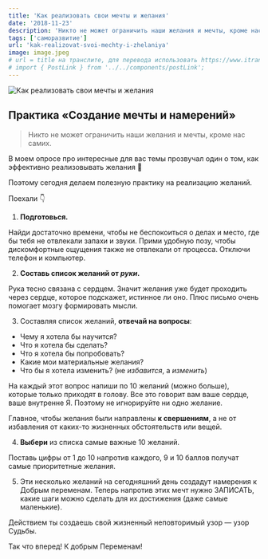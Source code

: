 ```yaml
---
title: 'Как реализовать свои мечты и желания'
date: '2018-11-23'
description: 'Никто не может ограничить наши желания и мечты, кроме нас самих. По вашим просьбам, делюсь полезной практикой на эффективную реализацию желаний.'
tags: ['саморазвитие']
url: 'kak-realizovat-svoi-mechty-i-zhelaniya'
image: image.jpeg
# url = title на транслите, для перевода использовать https://www.itranslit.com/
# import { PostLink } from '../../components/postLink';
---
```


![Как реализовать свои мечты и желания](./image.jpeg)

## Практика «Создание мечты и намерений»

> Никто не может ограничить наши желания и мечты, кроме нас самих.

В моем опросе про интересные для вас темы прозвучал один о том, как эффективно реализовывать желания 🤔

Поэтому сегодня делаем полезную практику на реализацию желаний.

Поехали 👇

1. **Подготовься.**

Найди достаточно времени, чтобы не беспокоиться о делах и место, где бы тебя не отвлекали запахи и звуки. Прими удобную позу, чтобы дискомфортные ощущения также не отвлекали от процесса. Отключи телефон и компьютер.

2. **Составь список желаний от _руки_.**

Рука тесно связана с сердцем. Значит желания уже будет проходить через сердце, которое подскажет, истинное ли оно. Плюс письмо очень помогает мозгу формировать мысли.

3. Составляя список желаний, **отвечай на вопросы**:

- Чему я хотела бы научится?
- Что я хотела бы сделать?
- Что я хотела бы попробовать?
- Какие мои материальные желания?
- Что бы я хотела изменить? (не _избавится_, а _изменить_)

На каждый этот вопрос напиши по 10 желаний (можно больше), которые только приходят в голову. Все это говорит вам ваше сердце, ваше внутренне Я. Поэтому не игнорируйте ни одно желание.

Главное, чтобы желания были направлены **к свершениям**, а не от избавления от каких-то жизненных обстоятельств или вещей.

4. **Выбери** из списка самые важные 10 желаний.

Поставь цифры от 1 до 10 напротив каждого, 9 и 10 баллов получат самые приоритетные желания.

5. Эти несколько желаний на сегодняшний день создадут намерения к Добрым переменам. Теперь напротив этих мечт нужно ЗАПИСАТЬ, какие шаги можно сделать для их достижения (даже самые маленькие).

Действием ты создаешь свой жизненный неповторимый узор — узор Судьбы.

Так что вперед! К добрым Переменам!
